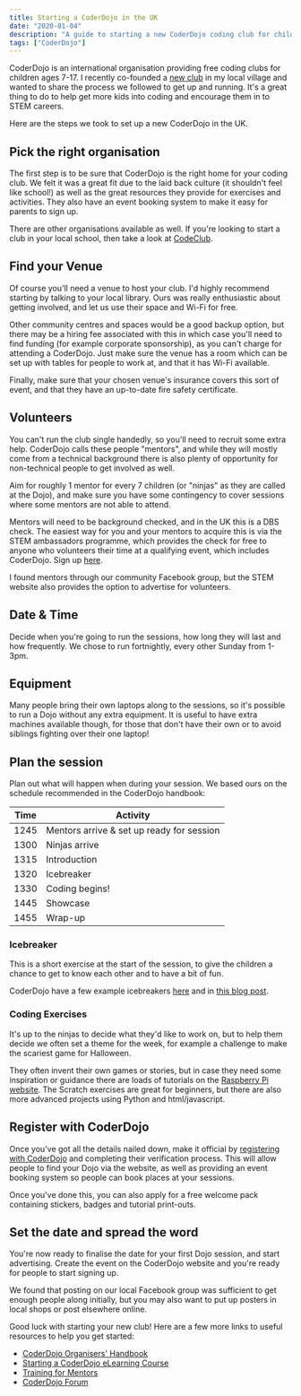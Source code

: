 ```yaml
---
title: Starting a CoderDojo in the UK
date: "2020-01-04"
description: "A guide to starting a new CoderDojo coding club for children in the UK."
tags: ["CoderDojo"]
---
```


CoderDojo is an international organisation providing free coding clubs for children ages 7-17.  I recently co-founded a [new club](https://bc-coderdojo.netlify.com/) in my local village and wanted to share the process we followed to get up and running. It's a great thing to do to help get more kids into coding and encourage them in to STEM careers.

Here are the steps we took to set up a new CoderDojo in the UK.

## Pick the right organisation

The first step is to be sure that CoderDojo is the right home for your coding club.  We felt it was a great fit due to the laid back culture (it shouldn't feel like school!) as well as the great resources they provide for exercises and activities.  They also have an event booking system to make it easy for parents to sign up.

There are other organisations available as well.  If you're looking to start a club in your local school, then take a look at [CodeClub](https://codeclub.org/en/).

## Find your Venue

Of course you'll need a venue to host your club.  I'd highly recommend starting by talking to your local library.  Ours was really enthusiastic about getting involved, and let us use their space and Wi-Fi for free.

Other community centres and spaces would be a good backup option, but there may be a hiring fee associated with this in which case you'll need to find funding (for example corporate sponsorship), as you can't charge for attending a CoderDojo.  Just make sure the venue has a room which can be set up with tables for people to work at, and that it has Wi-Fi available.

Finally, make sure that your chosen venue's insurance covers this sort of event, and that they have an up-to-date fire safety certificate. 

## Volunteers

You can't run the club single handedly, so you'll need to recruit some extra help.  CoderDojo calls these people "mentors", and while they will mostly come from a technical background there is also plenty of opportunity for non-technical people to get involved as well.

Aim for roughly 1 mentor for every 7 children (or "ninjas" as they are called at the Dojo), and make sure you have some contingency to cover sessions where some mentors are not able to attend.

Mentors will need to be background checked, and in the UK this is a DBS check.  The easiest way for you and your mentors to acquire this is via the STEM ambassadors programme, which provides the check for free to anyone who volunteers their time at a qualifying event, which includes CoderDojo.  Sign up [here](https://www.stem.org.uk/stem-ambassadors).

I found mentors through our community Facebook group, but the STEM website also provides the option to advertise for volunteers.

## Date & Time

Decide when you're going to run the sessions, how long they will last and how frequently.  We chose to run fortnightly, every other Sunday from 1-3pm. 

## Equipment

Many people bring their own laptops along to the sessions, so it's possible to run a Dojo without any extra equipment.  It is useful to have extra machines available though, for those that don't have their own or to avoid siblings fighting over their one laptop!

## Plan the session

Plan out what will happen when during your session.  We based ours on the schedule recommended in the CoderDojo handbook:

| Time | Activity |
| --- | --- |
| 1245 | Mentors arrive & set up ready for session |
| 1300 | Ninjas arrive |
| 1315 | Introduction |
| 1320 | Icebreaker |
| 1330 | Coding begins! |
| 1445 | Showcase |
| 1455 | Wrap-up |

### Icebreaker

This is a short exercise at the start of the session, to give the children a chance to get to know each other and to have a bit of fun.

CoderDojo have a few example icebreakers [here](https://coderdojo.com/2018/09/05/try-out-these-dojo-icebreakers/) and in [this blog post](https://coderdojo.com/2017/01/18/dojo-icebreakers/).

### Coding Exercises

It's up to the ninjas to decide what they'd like to work on, but to help them decide we often set a theme for the week, for example a challenge to make the scariest game for Halloween.

They often invent their own games or stories, but in case they need some inspiration or guidance there are loads of tutorials on the [Raspberry Pi website](https://projects.raspberrypi.org/en/projects).  The Scratch exercises are great for beginners, but there are also more advanced projects using Python and html/javascript.

## Register with CoderDojo

Once you've got all the details nailed down, make it official by [registering with CoderDojo](https://zen.coderdojo.com/find) and completing their verification process.  This will allow people to find your Dojo via the website, as well as providing an event booking system so people can book places at your sessions.

Once you've done this, you can also apply for a free welcome pack containing stickers, badges and tutorial print-outs.

## Set the date and spread the word

You're now ready to finalise the date for your first Dojo session, and start advertising.  Create the event on the CoderDojo website and you're ready for people to start signing up. 

We found that posting on our local Facebook group was sufficient to get enough people along initially, but you may also want to put up posters in local shops or post elsewhere online.

Good luck with starting your new club!  Here are a few more links to useful resources to help you get started:

* [CoderDojo Organisers' Handbook](https://drive.google.com/file/d/1XsZoNhCQ9GupqGTsldeAg8DzuXyDcKbq/view)
* [Starting a CoderDojo eLearning Course](https://www.futurelearn.com/courses/start-a-coder-dojo)
* [Training for Mentors](https://coderdojo.com/facilitatorsguide/)
* [CoderDojo Forum](https://forums.coderdojo.com/)
